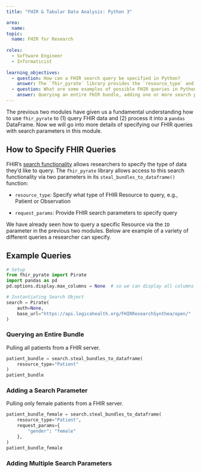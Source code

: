 ```yaml
---
title: "FHIR & Tabular Data Analysis: Python 3"

area:
  name: 
topic:
  name: FHIR for Research
  
roles:
  - Software Engineer
  - Informaticist
  
learning_objectives:
  - question: How can a FHIR search query be specified in Python?
    answer: The `fhir_pyrate` library provides the `resource_type` and `request_params` parameters that allow for FHIR search functionailty in Python.
  - question: What are some examples of possible FHIR queries in Python?
    answer: Querying an entire FHIR bundle, adding one or more search parameters, querying a specific Resource.
---
```


The previous two modules have given us a fundamental understanding how to use `fhir_pyrate` to (1) query FHIR data and (2) process it into a `pandas` DataFrame. Now we will go into more details of specifying our FHIR queries with search parameters in this module.

## How to Specify FHIR Queries

FHIR's [search functionality](https://build.fhir.org/search.html) allows researchers to specify the type of data they'd like to query. The `fhir_pyrate` library allows access to this search functionality via two parameters in its `steal_bundles_to_dataframe()` function:

-   `resource_type`: Specify what type of FHIR Resource to query, e.g., Patient or Observation

-   `request_params`: Provide FHIR search parameters to specify query

We have already seen how to query a specific Resource via the `ID` parameter in the previous two modules. Below are example of a variety of different queries a researcher can specify.

## Example Queries

```python
# Setup
from fhir_pyrate import Pirate
import pandas as pd
pd.options.display.max_columns = None  # so we can display all columns

# Instantiating Search Object
search = Pirate(
    auth=None,
    base_url="https://api.logicahealth.org/FHIRResearchSynthea/open/"
)
```

### Querying an Entire Bundle

Pulling all patients from a FHIR server.

```python
patient_bundle = search.steal_bundles_to_dataframe(  
    resource_type="Patient"
)
patient_bundle
```

### Adding a Search Parameter

Pulling only female patients from a FHIR server.

```python
patient_bundle_female = search.steal_bundles_to_dataframe(  
    resource_type="Patient",
    request_params={
        "gender": "female"
    },
)
patient_bundle_female
```

### Adding Multiple Search Parameters

<!--# NOTE FROM BLAKE: Having trouble using any search parameter besides gender, currently investigating.-->

```python

```
